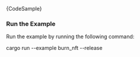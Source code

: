 
<DotEnvWarning />

<CodeBlock className="language-rust">
  {CodeSample}
</CodeBlock>

### Run the Example

Run the example by running the following command:

<CodeBlock className="language-bash">
    cargo run --example burn_nft --release
</CodeBlock>